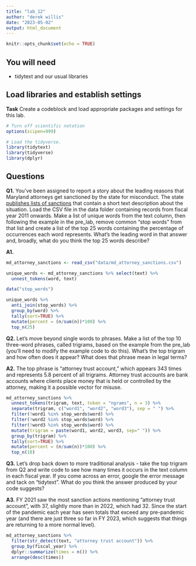 ```yaml
---
title: "lab_12"
author: "derek willis"
date: "2023-05-02"
output: html_document
---
```


```r
knitr::opts_chunk$set(echo = TRUE)
```

## You will need

* tidytext and our usual libraries

## Load libraries and establish settings

**Task** Create a codeblock and load appropriate packages and settings for this lab.

```r
# Turn off scientific notation
options(scipen=999)

# Load the tidyverse.
library(tidytext)
library(tidyverse)
library(dplyr)
```

## Questions

**Q1.** You've been assigned to report a story about the leading reasons that Maryland attorneys get sanctioned by the state for misconduct. The state [publishes lists of sanctions](https://www.courts.state.md.us/attygrievance/sanctions) that contain a short text description about the situation. Load the CSV file in the data folder containing records from fiscal year 2011 onwards. Make a list of unique words from the text column, then following the example in the pre_lab, remove common "stop words" from that list and create a list of the top 25 words containing the percentage of occurrences each word represents. What's the leading word in that answer and, broadly, what do you think the top 25 words describe?

**A1.** 

```r
md_attorney_sanctions <- read_csv("data/md_attorney_sanctions.csv")

unique_words <- md_attorney_sanctions %>% select(text) %>%
  unnest_tokens(word, text)

data("stop_words")

unique_words %>%
  anti_join(stop_words) %>%
  group_by(word) %>%
  tally(sort=TRUE) %>%
  mutate(percent = (n/sum(n))*100) %>%
  top_n(25)

```

**Q2.** Let's move beyond single words to phrases. Make a list of the top 10 three-word phrases, called trigrams, based on the example from the pre_lab (you'll need to modify the example code to do this). What's the top trigram and how often does it appear? What does that phrase mean in legal terms?

**A2.** The top phrase is "attorney trust account," which appears 343 times and represents 5.8 percent of all trigrams. Attorney trust accounts are bank accounts where clients place money that is held or controlled by the attorney, making it a possible vector for misuse.

```r
md_attorney_sanctions %>%
  unnest_tokens(trigram, text, token = "ngrams", n = 3) %>%
  separate(trigram, c("word1", "word2", "word3"), sep = " ") %>%
  filter(!word1 %in% stop_words$word) %>%
  filter(!word2 %in% stop_words$word) %>%
  filter(!word3 %in% stop_words$word) %>%
  mutate(trigram = paste(word1, word2, word3, sep=" ")) %>%
  group_by(trigram) %>%
  tally(sort=TRUE) %>%
  mutate(percent = (n/sum(n))*100) %>%
  top_n(10)
```

**Q3.** Let's drop back down to more traditional analysis - take the top trigram from Q2 and write code to see how many times it occurs in the text column in each fiscal year. If you come across an error, google the error message and tack on "tidytext". What do you think the answer produced by your code suggests?

**A3.** FY 2021 saw the most sanction actions mentioning "attorney trust account", with 37, slightly more than in 2022, which had 32. Since the start of the pandemic each year has seen totals that exceed any pre-pandemic year (and there are just three so far in FY 2023, which suggests that things are returning to a more normal level).

```r
md_attorney_sanctions %>% 
  filter(str_detect(text, "attorney trust account")) %>% 
  group_by(fiscal_year) %>% 
  dplyr::summarize(times = n()) %>% 
  arrange(desc(times))

```
